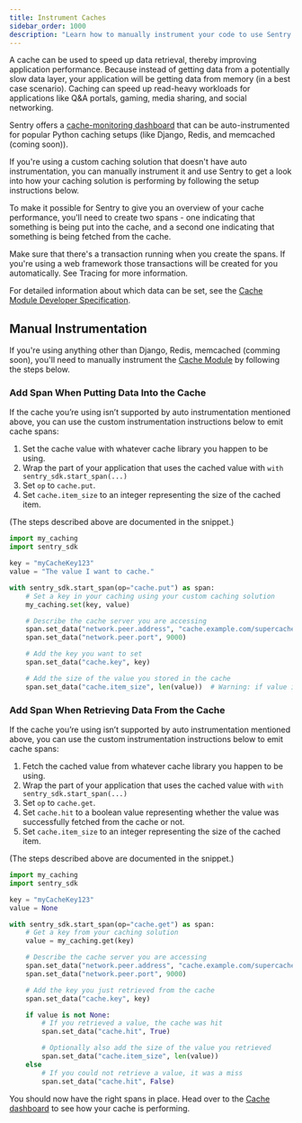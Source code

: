 ```yaml
---
title: Instrument Caches
sidebar_order: 1000
description: "Learn how to manually instrument your code to use Sentry's Caches module. "
---
```

A cache can be used to speed up data retrieval, thereby improving application performance. Because instead of getting data from a potentially slow data layer, your application will be getting data from memory (in a best case scenario). Caching can speed up read-heavy workloads for applications like Q&A portals, gaming, media sharing, and social networking.

Sentry offers a [cache-monitoring dashboard](https://sentry.io/orgredirect/organizations/:orgslug/performance/caches/) that can be auto-instrumented for popular Python caching setups (like <PlatformLink to="/integrations/django/">Django</PlatformLink>, <PlatformLink to="/integrations/redis/">Redis</PlatformLink>, and memcached (coming soon)).

If you're using a custom caching solution that doesn't have auto instrumentation, you can manually instrument it and use Sentry to get a look into how your caching solution is performing by following the setup instructions below.

To make it possible for Sentry to give you an overview of your cache performance, you'll need to create two spans - one indicating that something is being put into the cache, and a second one indicating that something is being fetched from the cache.

Make sure that there's a transaction running when you create the spans. If you're using a web framework those transactions will be created for you automatically. See <PlatformLink to="/tracing/">Tracing</PlatformLink> for more information.

For detailed information about which data can be set, see the [Cache Module Developer Specification](https://develop.sentry.dev/sdk/performance/modules/caches/).

## Manual Instrumentation

If you're using anything other than <PlatformLink to="/integrations/django/">Django</PlatformLink>, <PlatformLink to="/integrations/redis/">Redis</PlatformLink>,  memcached (comming soon), you'll need to manually instrument the [Cache Module]((https://sentry.io/orgredirect/organizations/:orgslug/performance/caches/)) by following the steps below.

### Add Span When Putting Data Into the Cache

If the cache you’re using isn’t supported by auto instrumentation mentioned above, you can use the custom instrumentation instructions below to emit cache spans:

1. Set the cache value with whatever cache library you happen to be using.
2. Wrap the part of your application that uses the cached value with  `with sentry_sdk.start_span(...)`
3. Set `op` to `cache.put`.
4. Set `cache.item_size` to an integer representing the size of the cached item.

(The steps described above are documented in the snippet.)

```python
import my_caching
import sentry_sdk

key = "myCacheKey123"
value = "The value I want to cache."

with sentry_sdk.start_span(op="cache.put") as span:
    # Set a key in your caching using your custom caching solution
    my_caching.set(key, value)

    # Describe the cache server you are accessing
    span.set_data("network.peer.address", "cache.example.com/supercache")
    span.set_data("network.peer.port", 9000)

    # Add the key you want to set
    span.set_data("cache.key", key)

    # Add the size of the value you stored in the cache
    span.set_data("cache.item_size", len(value))  # Warning: if value is very big this could use lots of memory
```


### Add Span When Retrieving Data From the Cache

If the cache you’re using isn’t supported by auto instrumentation mentioned above, you can use the custom instrumentation instructions below to emit cache spans:

1. Fetch the cached value from whatever cache library you happen to be using.
2. Wrap the part of your application that uses the cached value with  `with sentry_sdk.start_span(...)`
3. Set `op` to `cache.get`.
4. Set `cache.hit` to a boolean value representing whether the value was successfully fetched from the cache or not.
5. Set `cache.item_size` to an integer representing the size of the cached item.

(The steps described above are documented in the snippet.)

```python
import my_caching
import sentry_sdk

key = "myCacheKey123"
value = None

with sentry_sdk.start_span(op="cache.get") as span:
    # Get a key from your caching solution
    value = my_caching.get(key)

    # Describe the cache server you are accessing
    span.set_data("network.peer.address", "cache.example.com/supercache")
    span.set_data("network.peer.port", 9000)

    # Add the key you just retrieved from the cache
    span.set_data("cache.key", key)

    if value is not None:
        # If you retrieved a value, the cache was hit
        span.set_data("cache.hit", True)

        # Optionally also add the size of the value you retrieved
        span.set_data("cache.item_size", len(value))
    else
        # If you could not retrieve a value, it was a miss
        span.set_data("cache.hit", False)
```

You should now have the right spans in place. Head over to the [Cache dashboard](https://sentry.io/orgredirect/organizations/:orgslug/performance/caches/) to see how your cache is performing.
